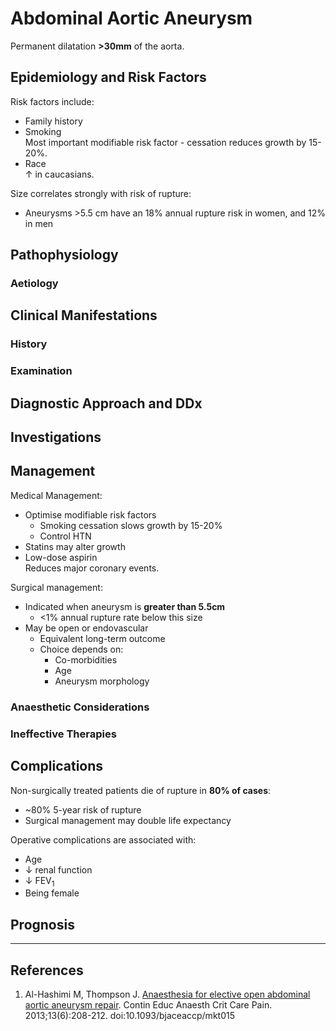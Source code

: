 # Abdominal Aortic Aneurysm


Permanent dilatation **>30mm** of the aorta.

## Epidemiology and Risk Factors

Risk factors include:

* Family history
* Smoking  
Most important modifiable risk factor - cessation reduces growth by 15-20%.
* Race  
↑ in caucasians.

Size correlates strongly with risk of rupture:

* Aneurysms >5.5 cm have an 18% annual rupture risk in women, and 12% in men


## Pathophysiology

### Aetiology

## Clinical Manifestations

### History

### Examination

## Diagnostic Approach and DDx

## Investigations

## Management

Medical Management:

* Optimise modifiable risk factors
	* Smoking cessation slows growth by 15-20%
	* Control HTN
* Statins may alter growth
* Low-dose aspirin  
Reduces major coronary events.

Surgical management:

* Indicated when aneurysm is **greater than 5.5cm**
	* <1% annual rupture rate below this size
* May be open or endovascular
	* Equivalent long-term outcome
	* Choice depends on:
		* Co-morbidities
		* Age
		* Aneurysm morphology

### Anaesthetic Considerations

### Ineffective Therapies

## Complications

Non-surgically treated patients die of rupture in **80% of cases**:

* ~80% 5-year risk of rupture
* Surgical management may double life expectancy


Operative complications are associated with:

* Age
* ↓ renal function
* ↓ FEV~1~
* Being female


## Prognosis


---

## References

1. Al-Hashimi M, Thompson J. [Anaesthesia for elective open abdominal aortic aneurysm repair](https://academic.oup.com/bjaed/article/13/6/208/246828). Contin Educ Anaesth Crit Care Pain. 2013;13(6):208-212. doi:10.1093/bjaceaccp/mkt015